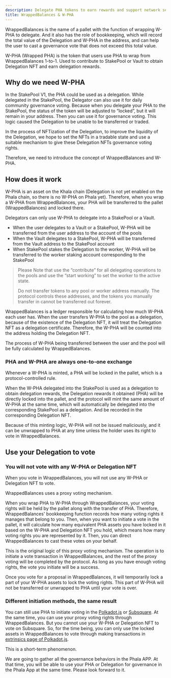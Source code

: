 ```yaml
---
description: Delegate PHA tokens to earn rewards and support network security.
title: WrappedBalances & W-PHA
---
```



WrappedBalances is the name of a pallet with the function of wrapping W-PHA to delegate. And it also has the role of bookkeeping, which will record the total value of the Delegation and W-PHA in the address, and can help the user to cast a governance vote that does not exceed this total value.

W-PHA (Wrapped PHA) is the token that users use PHA to wrap from WrappedBalances 1-to-1. Used to contribute to StakePool or Vault to obtain Delegation NFT and earn delegation rewards.

## Why do we need W-PHA <a href="#why-do-we-need-w-pha" id="why-do-we-need-w-pha"></a>

In the StakePool V1, the PHA could be used as a delegation. While delegated in the StakePool, the Delegator can also use it for daily community governance voting. Because when you delegate your PHA to the StakePool, the status of the token will be adjusted to “locked”, but it will remain in your address. Then you can use it for governance voting. This logic caused the Delegation to be unable to be transferred or traded.

In the process of NFTization of the Delegation, to improve the liquidity of the Delegation, we hope to set the NFTs in a tradable state and use a suitable mechanism to give these Delegation NFTs governance voting rights.

Therefore, we need to introduce the concept of WrappedBalances and W-PHA.

## How does it work <a href="#how-does-it-work" id="how-does-it-work"></a>

W-PHA is an asset on the Khala chain (Delegation is not yet enabled on the Phala chain, so there is no W-PHA on Phala yet). Therefore, when you wrap a W-PHA from WrappedBalances, your PHA will be transferred to the pallet (WrappedBalances) and locked there.

Delegators can only use W-PHA to delegate into a StakePool or a Vault.

* When the user delegates to a Vault or a StakePool, W-PHA will be transferred from the user address to the account of the pools
* When the Vault delegates to a StakePool, W-PHA will be transferred from the Vault address to the StakePool account
* When StakePool stakes the Delegation to the worker, W-PHA will be transferred to the worker staking account corresponding to the StakePool

> Please Note that use the “contribute” for all delegating operations to the pools and use the “start working” to set the worker to the active state.
>
> Do not transfer tokens to any pool or worker address manually. The protocol controls these addresses, and the tokens you manually transfer in cannot be transferred out forever.

WrappedBalances is a ledger responsible for calculating how much W-PHA each user has. When the user transfers W-PHA to the pool as a delegation, because of the existence of the Delegation NFT, it will treat the Delegation NFT as a delegation certificate. Therefore, the W-PHA will be counted into the address holding the Delegation NFT.

The process of W-PHA being transferred between the user and the pool will be fully calculated by WrappedBalances.

### PHA and W-PHA are always one-to-one exchange <a href="#pha-and-w-pha-are-always-one-to-one-exchange" id="pha-and-w-pha-are-always-one-to-one-exchange"></a>

Whenever a W-PHA is minted, a PHA will be locked in the pallet, which is a protocol-controlled rule.

When the W-PHA delegated into the StakePool is used as a delegation to obtain delegation rewards, the Delegation rewards it obtained (PHA) will be directly locked into the pallet, and the protocol will mint the same amount of W-PHA at the same time, which will automatically be delegated into the corresponding StakePool as a delegation. And be recorded in the corresponding Delegation NFT.

Because of this minting logic, W-PHA will not be issued maliciously, and it can be unwrapped to PHA at any time unless the holder uses its right to vote in WrappedBalances.

## Use your Delegation to vote <a href="#use-your-delegation-to-vote" id="use-your-delegation-to-vote"></a>

### You will not vote with any W-PHA or Delegation NFT <a href="#you-will-not-vote-with-any-w-pha-or-delegation-nft" id="you-will-not-vote-with-any-w-pha-or-delegation-nft"></a>

When you vote in WrappedBalances, you will not use any W-PHA or Delegation NFT to vote.

WrappedBalances uses a proxy voting mechanism.

When you wrap PHA to W-PHA through WrappedBalances, your voting rights will be held by the pallet along with the transfer of PHA. Therefore, WrappedBalances' bookkeeping function records how many voting rights it manages that belong to you. Then, when you want to initiate a vote in the pallet, it will calculate how many equivalent PHA assets you have locked in it based on the W-PHA and Delegation NFT you hold, which means how many voting rights you are represented by it. Then, you can direct WrappedBalances to cast these votes on your behalf.

This is the original logic of this proxy voting mechanism. The operation is to initiate a vote transaction in WrappedBalances, and the rest of the proxy voting will be completed by the protocol. As long as you have enough voting rights, the vote you initiate will be a success.

Once you vote for a proposal in WrappedBalances, it will temporarily lock a part of your W-PHA assets to lock the voting rights. This part of W-PHA will not be transferred or unwrapped to PHA until your vote is over.

### Different initiation methods, the same result <a href="#different-initiation-methods-the-same-result" id="different-initiation-methods-the-same-result"></a>

You can still use PHA to initiate voting in the [Polkadot.js](https://polkadot.js.org/apps/?rpc=wss%3A%2F%2Fphala.api.onfinality.io%2Fpublic-ws#/democracy) or [Subsquare](https://www.subsquare.io/). At the same time, you can use your proxy voting rights through WrappedBalances. But you cannot use your W-PHA or Delegation NFT to vote on Subsquare. So, for the time being, you can only use the locked assets in WrappedBalances to vote through making transactions in [extrinsics page of Polkadot.js](https://polkadot.js.org/apps/?rpc=wss%3A%2F%2Fphala.api.onfinality.io%2Fpublic-ws#/extrinsics).

This is a short-term phenomenon.

We are going to gather all the governance behaviors in the Phala APP. At that time, you will be able to use your PHA or Delegation for governance in the Phala App at the same time. Please look forward to it.
